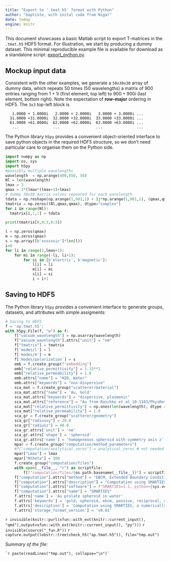 ```yaml
---
title: "Export to '.tmat.h5' format with Python"
author: "baptiste, with inital code from Nigar"
date: today
engine: knitr
---
```


This document showcases a basic Matlab script to export T-matrices in the `.tmat.h5` HDF5 format. For illustration, we start by producing a dummy dataset. This minimal reproducible example file is available for download as a standalone script: [export_python.py](export_python.py).

## Mockup input data

Consistent with the other examples, we generate a `50x30x30` array of dummy data, which repeats 50 times (50 wavelengths) a matrix of 900 entries ranging from $1+1i$ (first element, top left) to $900 + 900i$ (last element, bottom right). Note the expectation of **row-major** ordering in HDF5. The `3x3` top-left block is

```
   1.0000 + 1.0000i   2.0000 + 2.0000i   3.0000 + 3.0000i ...
  31.0000 +31.0000i  32.0000 +32.0000i  33.0000 +33.0000i ...
  61.0000 +61.0000i  62.0000 +62.0000i  63.0000 +63.0000i ...
   ...               ...                ...               ...
```

The Python library `h5py` provides a convenient object-oriented interface to save python objects in the required HDF5 structure, so we don't need particular care to organise them on the Python side.

```python
import numpy as np
import os, sys
import h5py
#possibly multiple wavelengths
wavelength  = np.arange(400,850, 50)
Nl = len(wavelength)
lmax = 3
qmax = 2*(lmax*(lmax+1)+lmax)
# dummy 30x30 matrix values repeated for each wavelength
tdata = np.reshape(np.arange(1,901,1) + 1j*np.arange(1,901,1), (qmax,qmax))
tmatrix = np.zeros((Nl,qmax,qmax), dtype="complex")
for i in range(Nl):
  tmatrix[i,:,:] = tdata

print(tmatrix[0,0:3,0:3])

l = np.zeros(qmax)
m = np.zeros(qmax)
s = np.array([b'xxxxxxic']*len(l))
i=0
for li in range(1,lmax+1):
    for mi in range(-li, li+1):
        for si in [b'electric', b'magnetic']:
            l[i] = li
            m[i] = mi
            s[i] = si
            i = i+1
```

## Saving to HDF5

The Python library `h5py` provides a convenient interface to generate groups, datasets, and attributes with simple assigments:

```python
# Saving to HDF5
f = 'ap.tmat.h5';
with h5py.File(f, "w") as f:
    f["vacuum_wavelength"] = np.asarray(wavelength)
    f["vacuum_wavelength"].attrs["unit"] = "nm"
    f["tmatrix"] = tmatrix
    f['modes/l'] = l
    f['modes/m'] = m
    f['modes/polarization'] = s
    emb = f.create_group(f"embedding")
    emb["relative_permittivity"] = 1.33**2
    emb["relative_permeability"] = 1.0
    emb.attrs["name"] = "H2O, Water"
    emb.attrs["keywords"] = "non-dispersive"
    sca_mat = f.create_group("scatterer/material")
    sca_mat.attrs["name"] = 'Au, Gold'
    sca_mat.attrs["keywords"] = "dispersive, plasmonic"
    sca_mat.attrs["reference"] = "Au from Raschke et al 10.1103/PhysRevB.86.235147"
    sca_mat["relative_permittivity"] = np.ones(len(wavelength), dtype = complex)*(-11.4+1.181j)
    sca_mat["relative_permeability"] = 1.0
    sca_gr = f.create_group("scatterer/geometry")
    sca_gr["radiusxy"] = 20.0
    sca_gr["radiusz"] = 40.0
    sca_gr.attrs['unit'] = 'nm'
    sca_gr.attrs['shape'] = 'spheroid'
    sca_gr.attrs['name'] = 'homogeneous spheroid with symmetry axis z'
    mpar = f.create_group("computation/method_parameters")
    #f["computation/analytical_zeros"] = analytical_zeros # not needed in this example
    mpar["Lmax"] = lmax
    mpar["Ntheta"] = 100
    f.create_group("computation/files")
    with open(__file__, "r") as scriptfile:
        f[f"computation/files/{os.path.basename(__file__)}"] = scriptfile.read()
    f["computation"].attrs["method"] = "EBCM, Extended Boundary Condition Method" 
    f["computation"].attrs["description"] = "Computation using SMARTIES, a numerically robust EBCM implementation for spheroids" 
    f["computation"].attrs["software"] = f"SMARTIES=1.1, python={sys.version.split()[0]}, h5py={h5py.__version__}"
    f["computation"].attrs["name"] = "SMARTIES"
    f.attrs['name'] = 'Au prolate spheroid in water'
    f.attrs['keywords'] = 'gold, spheroid, ebcm, passive, reciprocal, czinfinity, mirrorxyz'
    f.attrs['description'] = 'Computation using SMARTIES, a numerically robust EBCM implementation for spheroids'
    f.attrs['storage_format_version'] = 'v0.01'    

```

<!-- export the code into standalone file -->
`r invisible(knitr::purl(xfun::with_ext(knitr::current_input(), "qmd"),output=xfun::with_ext(knitr::current_input(), "py")))`
`r invisible(source("_fun.R"))`
`r capture.output(lobstr::tree(check_h5("ap.tmat.h5")), file="tmp.out")`

_Summary of the file:_

```
`r paste(readLines("tmp.out"), collapse="\n")`
```


